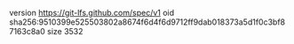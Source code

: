 version https://git-lfs.github.com/spec/v1
oid sha256:9510399e525503802a8674f6d4f6d9712ff9dab018373a5d1f0c3bf87163c8a0
size 3532
